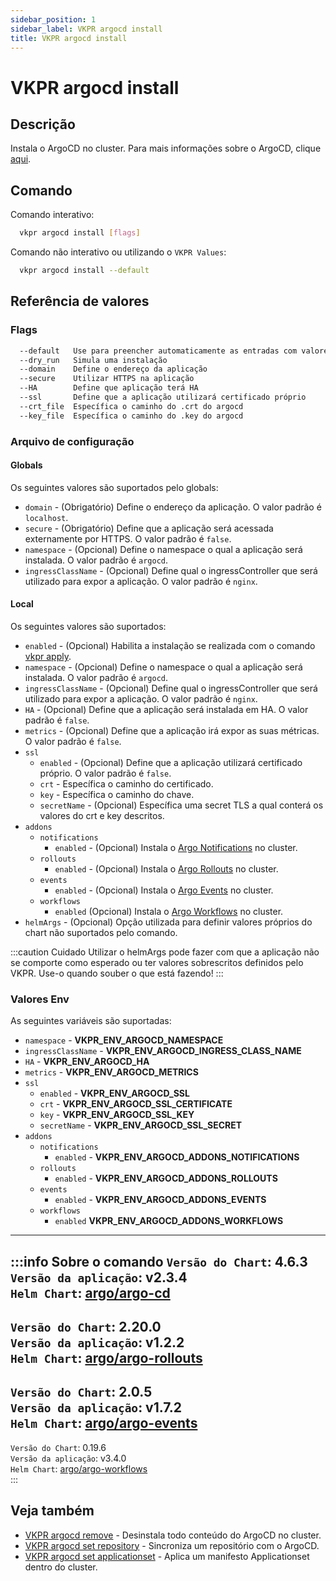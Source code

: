 ```yaml
---
sidebar_position: 1
sidebar_label: VKPR argocd install
title: VKPR argocd install
---
```


# VKPR argocd install

## Descrição

Instala o ArgoCD no cluster. Para mais informações sobre o ArgoCD, clique [aqui](https://argo-cd.readthedocs.io/en/stable/).

## Comando

Comando interativo:

```bash
  vkpr argocd install [flags]
```

Comando não interativo ou utilizando o `VKPR Values`:

```bash
  vkpr argocd install --default
```

## Referência de valores

### Flags

```sh
  --default   Use para preencher automaticamente as entradas com valores padrões
  --dry_run   Simula uma instalação
  --domain    Define o endereço da aplicação
  --secure    Utilizar HTTPS na aplicação
  --HA        Define que aplicação terá HA
  --ssl       Define que a aplicação utilizará certificado próprio
  --crt_file  Específica o caminho do .crt do argocd
  --key_file  Específica o caminho do .key do argocd
```

### Arquivo de configuração

#### Globals

Os seguintes valores são suportados pelo globals:

- `domain` - (Obrigatório) Define o endereço da aplicação. O valor padrão é `localhost`.
- `secure` - (Obrigatório) Define que a aplicação será acessada externamente por HTTPS. O valor padrão é `false`.
- `namespace` - (Opcional) Define o namespace o qual a aplicação será instalada. O valor padrão é `argocd`.
- `ingressClassName` - (Opcional) Define qual o ingressController que será utilizado para expor a aplicação. O valor padrão é `nginx`.

#### Local

Os seguintes valores são suportados:

- `enabled` - (Opcional) Habilita a instalação se realizada com o comando [vkpr apply](/docs/commands/apply).
- `namespace` - (Opcional) Define o namespace o qual a aplicação será instalada. O valor padrão é `argocd`.
- `ingressClassName` - (Opcional) Define qual o ingressController que será utilizado para expor a aplicação. O valor padrão é `nginx`.
- `HA` - (Opcional) Define que a aplicação será instalada em HA. O valor padrão é `false`.
- `metrics` - (Opcional) Define que a aplicação irá expor as suas métricas. O valor padrão é `false`.
- `ssl`
  - `enabled` - (Opcional) Define que a aplicação utilizará certificado próprio. O valor padrão é `false`.
  - `crt` - Específica o caminho do certificado.
  - `key` - Específica o caminho do chave.
  - `secretName` - (Opcional) Específica uma secret TLS a qual conterá os valores do crt e key descritos.
- `addons`
  - `notifications` 
    - `enabled` - (Opcional) Instala o [Argo Notifications](https://argocd-notifications.readthedocs.io/en/stable/) no cluster.
  - `rollouts` 
    - `enabled` - (Opcional) Instala o [Argo Rollouts](https://argoproj.github.io/argo-rollouts/) no cluster.
  - `events` 
    - `enabled` - (Opcional) Instala o [Argo Events](https://argoproj.github.io/argo-events/) no cluster.
  - `workflows` 
    - `enabled` (Opcional) Instala o [Argo Workflows](https://argoproj.github.io/argo-workflows/) no cluster.
- `helmArgs` - (Opcional) Opção utilizada para definir valores próprios do chart não suportados pelo comando.

:::caution Cuidado
Utilizar o helmArgs pode fazer com que a aplicação não se comporte como esperado ou ter valores sobrescritos definidos pelo VKPR.
Use-o quando souber o que está fazendo!
:::

### Valores Env

As seguintes variáveis são suportadas:

- `namespace` - **VKPR_ENV_ARGOCD_NAMESPACE**
- `ingressClassName` - **VKPR_ENV_ARGOCD_INGRESS_CLASS_NAME**
- `HA` - **VKPR_ENV_ARGOCD_HA**
- `metrics` - **VKPR_ENV_ARGOCD_METRICS**
- `ssl`
  - `enabled` - **VKPR_ENV_ARGOCD_SSL**
  - `crt` - **VKPR_ENV_ARGOCD_SSL_CERTIFICATE**
  - `key` - **VKPR_ENV_ARGOCD_SSL_KEY**
  - `secretName` - **VKPR_ENV_ARGOCD_SSL_SECRET**
- `addons`
  - `notifications` 
    - `enabled` - **VKPR_ENV_ARGOCD_ADDONS_NOTIFICATIONS**
  - `rollouts` 
    - `enabled` - **VKPR_ENV_ARGOCD_ADDONS_ROLLOUTS**
  - `events` 
    - `enabled` - **VKPR_ENV_ARGOCD_ADDONS_EVENTS**
  - `workflows` 
    - `enabled` **VKPR_ENV_ARGOCD_ADDONS_WORKFLOWS**

---

:::info Sobre o comando
`Versão do Chart`: 4.6.3 <br/>
`Versão da aplicação`: v2.3.4 <br/>
`Helm Chart`: [argo/argo-cd](https://artifacthub.io/packages/helm/argo/argo-cd) <br/>
---
`Versão do Chart`: 2.20.0 <br/>
`Versão da aplicação`: v1.2.2 <br/>
`Helm Chart`: [argo/argo-rollouts](https://artifacthub.io/packages/helm/argo/argo-rollouts) <br/>
---
`Versão do Chart`: 2.0.5 <br/>
`Versão da aplicação`: v1.7.2 <br/>
`Helm Chart`: [argo/argo-events](https://artifacthub.io/packages/helm/argo/argo-events) <br/>
---
`Versão do Chart`: 0.19.6 <br/>
`Versão da aplicação`: v3.4.0 <br/>
`Helm Chart`: [argo/argo-workflows](https://artifacthub.io/packages/helm/argo/argo-workflows) <br/>
:::

## Veja também

- [VKPR argocd remove](/docs/commands/argocd/remove) - Desinstala todo conteúdo do ArgoCD no cluster.
- [VKPR argocd set repository](/docs/commands/argocd/set/repository) - Sincroniza um repositório com o ArgoCD.
- [VKPR argocd set applicationset](/docs/commands/argocd/set/applicationset) - Aplica um manifesto Applicationset dentro do cluster.
